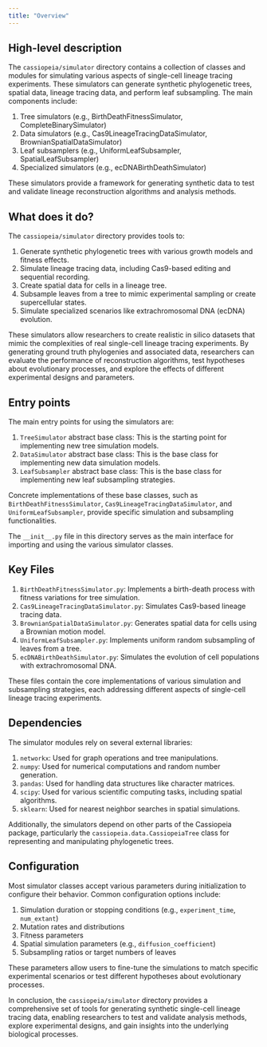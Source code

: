 ```yaml
---
title: "Overview"
---
```


## High-level description
The `cassiopeia/simulator` directory contains a collection of classes and modules for simulating various aspects of single-cell lineage tracing experiments. These simulators can generate synthetic phylogenetic trees, spatial data, lineage tracing data, and perform leaf subsampling. The main components include:

1. Tree simulators (e.g., BirthDeathFitnessSimulator, CompleteBinarySimulator)
2. Data simulators (e.g., Cas9LineageTracingDataSimulator, BrownianSpatialDataSimulator)
3. Leaf subsamplers (e.g., UniformLeafSubsampler, SpatialLeafSubsampler)
4. Specialized simulators (e.g., ecDNABirthDeathSimulator)

These simulators provide a framework for generating synthetic data to test and validate lineage reconstruction algorithms and analysis methods.

## What does it do?
The `cassiopeia/simulator` directory provides tools to:

1. Generate synthetic phylogenetic trees with various growth models and fitness effects.
2. Simulate lineage tracing data, including Cas9-based editing and sequential recording.
3. Create spatial data for cells in a lineage tree.
4. Subsample leaves from a tree to mimic experimental sampling or create supercellular states.
5. Simulate specialized scenarios like extrachromosomal DNA (ecDNA) evolution.

These simulators allow researchers to create realistic in silico datasets that mimic the complexities of real single-cell lineage tracing experiments. By generating ground truth phylogenies and associated data, researchers can evaluate the performance of reconstruction algorithms, test hypotheses about evolutionary processes, and explore the effects of different experimental designs and parameters.

## Entry points
The main entry points for using the simulators are:

1. `TreeSimulator` abstract base class: This is the starting point for implementing new tree simulation models.
2. `DataSimulator` abstract base class: This is the base class for implementing new data simulation models.
3. `LeafSubsampler` abstract base class: This is the base class for implementing new leaf subsampling strategies.

Concrete implementations of these base classes, such as `BirthDeathFitnessSimulator`, `Cas9LineageTracingDataSimulator`, and `UniformLeafSubsampler`, provide specific simulation and subsampling functionalities.

The `__init__.py` file in this directory serves as the main interface for importing and using the various simulator classes.

## Key Files
1. `BirthDeathFitnessSimulator.py`: Implements a birth-death process with fitness variations for tree simulation.
2. `Cas9LineageTracingDataSimulator.py`: Simulates Cas9-based lineage tracing data.
3. `BrownianSpatialDataSimulator.py`: Generates spatial data for cells using a Brownian motion model.
4. `UniformLeafSubsampler.py`: Implements uniform random subsampling of leaves from a tree.
5. `ecDNABirthDeathSimulator.py`: Simulates the evolution of cell populations with extrachromosomal DNA.

These files contain the core implementations of various simulation and subsampling strategies, each addressing different aspects of single-cell lineage tracing experiments.

## Dependencies
The simulator modules rely on several external libraries:

1. `networkx`: Used for graph operations and tree manipulations.
2. `numpy`: Used for numerical computations and random number generation.
3. `pandas`: Used for handling data structures like character matrices.
4. `scipy`: Used for various scientific computing tasks, including spatial algorithms.
5. `sklearn`: Used for nearest neighbor searches in spatial simulations.

Additionally, the simulators depend on other parts of the Cassiopeia package, particularly the `cassiopeia.data.CassiopeiaTree` class for representing and manipulating phylogenetic trees.

## Configuration
Most simulator classes accept various parameters during initialization to configure their behavior. Common configuration options include:

1. Simulation duration or stopping conditions (e.g., `experiment_time`, `num_extant`)
2. Mutation rates and distributions
3. Fitness parameters
4. Spatial simulation parameters (e.g., `diffusion_coefficient`)
5. Subsampling ratios or target numbers of leaves

These parameters allow users to fine-tune the simulations to match specific experimental scenarios or test different hypotheses about evolutionary processes.

In conclusion, the `cassiopeia/simulator` directory provides a comprehensive set of tools for generating synthetic single-cell lineage tracing data, enabling researchers to test and validate analysis methods, explore experimental designs, and gain insights into the underlying biological processes.